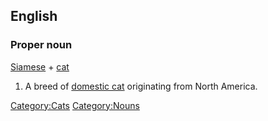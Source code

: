 {{Wikipedia|Siamese (cat)}}

==English==
===Proper noun===
{{en-noun}}
[[Siamese]] + [[cat]]
# A breed of [[domestic cat]] originating from North America.

[[Category:Cats]]
[[Category:Nouns]]